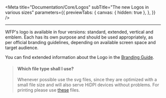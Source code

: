
<Meta
  title="Documentation/Core/Logos"
  subTitle="The new Logos in various sizes"
  parameters={{
    previewTabs: {
      canvas: { hidden: true },
    },
  }}
/>

<hr/> 

WFP's logo is available in four versions: standard, extended, vertical and
emblem. Each has its own purpose and should be used appropriately, as per
official branding guidelines, depending on available screen space and target
audience.

You can find extended information about the Logo in the [Branding Guide](http://brand.manuals.wfp.org/en/core-elements/logo/emblem-restyling-2018/).

> #### **Which file type shall I use?**
>
> Whenever possible use the svg files, since they are optimized with a small file size and will also serve HiDPI devices without problems. For printing
> please use [these](http://newgo.wfp.org/collection/logos) files.

<Logos />
